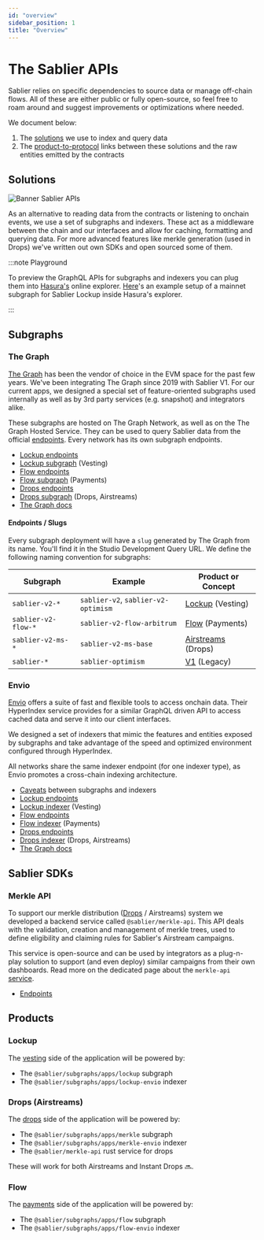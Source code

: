 ```yaml
---
id: "overview"
sidebar_position: 1
title: "Overview"
---
```



# The Sablier APIs

Sablier relies on specific dependencies to source data or manage off-chain flows. All of these are either public or
fully open-source, so feel free to roam around and suggest improvements or optimizations where needed.

We document below:

1. The [solutions](#solutions) we use to index and query data
2. The [product-to-protocol](#products) links between these solutions and the raw entities emitted by the contracts

## Solutions

![Banner Sablier APIs](/banner/docs-banner-apis.webp)

As an alternative to reading data from the contracts or listening to onchain events, we use a set of subgraphs and
indexers. These act as a middleware between the chain and our interfaces and allow for caching, formatting and querying
data. For more advanced features like merkle generation (used in Drops) we've written out own SDKs and open sourced some
of them.

:::note Playground

To preview the GraphQL APIs for subgraphs and indexers you can plug them into
[Hasura's](https://cloud.hasura.io/public/graphiql) online explorer.
[Here](https://cloud.hasura.io/public/graphiql?endpoint=https://api.studio.thegraph.com/query/57079/sablier-v2/version/latest)'s
an example setup of a mainnet subgraph for Sablier Lockup inside Hasura's explorer.

:::

## Subgraphs

### The Graph

[The Graph](https://thegraph.com/) has been the vendor of choice in the EVM space for the past few years. We've been
integrating The Graph since 2019 with Sablier V1. For our current apps, we designed a special set of feature-oriented
subgraphs used internally as well as by 3rd party services (e.g. snapshot) and integrators alike.

These subgraphs are hosted on The Graph Network, as well as on the The Graph Hosted Service. They can be used to query
Sablier data from the official [endpoints](/api/lockup/endpoints). Every network has its own subgraph endpoints.

- [Lockup endpoints](/api/lockup/endpoints)
- [Lockup subgraph](https://github.com/sablier-labs/subgraphs/apps/lockup) (Vesting)
- [Flow endpoints](/api/flow/endpoints)
- [Flow subgraph](https://github.com/sablier-labs/subgraphs/apps/flow) (Payments)
- [Drops endpoints](/api/drops/endpoints)
- [Drops subgraph](https://github.com/sablier-labs/subgraphs/apps/merkle) (Drops, Airstreams)
- [The Graph docs](https://thegraph.com/docs/en/quick-start/)

<LinkPreview
  href="https://github.com/sablier-labs/subgraphs"
  icon="github"
  subtitle="@sablier/subgraphs"
  title="Sablier Subgraphs on Github"
/>

#### Endpoints / Slugs

Every subgraph deployment will have a `slug` generated by The Graph from its name. You'll find it in the Studio
Development Query URL. We define the following naming convention for subgraphs:

| Subgraph            | Example                             | Product or Concept                                |
| ------------------- | ----------------------------------- | ------------------------------------------------- |
| `sablier-v2-*`      | `sablier-v2`, `sablier-v2-optimism` | [Lockup](/concepts/lockup/overview) (Vesting)     |
| `sablier-v2-flow-*` | `sablier-v2-flow-arbitrum`          | [Flow](/concepts/flow/overview) (Payments)        |
| `sablier-v2-ms-*`   | `sablier-v2-ms-base`                | [Airstreams](/concepts/lockup/airstreams) (Drops) |
| `sablier-*`         | `sablier-optimism`                  | [V1](/api/legacy-v1) (Legacy)                     |

### Envio

[Envio](https://envio.dev/) offers a suite of fast and flexible tools to access onchain data. Their HyperIndex service
provides for a similar GraphQL driven API to access cached data and serve it into our client interfaces.

We designed a set of indexers that mimic the features and entities exposed by subgraphs and take advantage of the speed
and optimized environment configured through HyperIndex.

All networks share the same indexer endpoint (for one indexer type), as Envio promotes a cross-chain indexing
architecture.

- [Caveats](/api/caveats) between subgraphs and indexers
- [Lockup endpoints](/api/lockup/endpoints)
- [Lockup indexer](https://github.com/sablier-labs/subgraphs/apps/lockup-envio) (Vesting)
- [Flow endpoints](/api/lockup/endpoints)
- [Flow indexer](https://github.com/sablier-labs/subgraphs/apps/flow-envio) (Payments)
- [Drops endpoints](/api/drops/endpoints)
- [Drops indexer](https://github.com/sablier-labs/subgraphs/apps/merkle-envio) (Drops, Airstreams)
- [The Graph docs](https://thegraph.com/docs/en/quick-start/)

<LinkPreview
  href="https://github.com/sablier-labs/subgraphs"
  icon="github"
  subtitle="@sablier/subgraphs"
  title="Sablier Indexers on Github"
/>

## Sablier SDKs

### Merkle API

To support our merkle distribution ([Drops](/apps/features/drops) / Airstreams) system we developed a backend service
called `@sablier/merkle-api`. This API deals with the validation, creation and management of merkle trees, used to
define eligibility and claiming rules for Sablier's Airstream campaigns.

This service is open-source and can be used by integrators as a plug-n-play solution to support (and even deploy)
similar campaigns from their own dashboards. Read more on the dedicated page about the `merkle-api`
[service](/api/drops/merkle-api/overview).

- [Endpoints](/api/drops/endpoints)

<LinkPreview
  href="https://github.com/sablier-labs/merkle-api"
  icon="github"
  subtitle="@sablier/merkle-api - Rust based service for merkle distributions"
  title="Sablier Merkle API on Github"
/>

## Products

### Lockup

The [vesting](/apps/features/vesting) side of the application will be powered by:

- The `@sablier/subgraphs/apps/lockup` subgraph
- The `@sablier/subgraphs/apps/lockup-envio` indexer

### Drops (Airstreams)

The [drops](/apps/features/drops) side of the application will be powered by:

- The `@sablier/subgraphs/apps/merkle` subgraph
- The `@sablier/subgraphs/apps/merkle-envio` indexer
- The `@sablier/merkle-api` rust service for drops

These will work for both Airstreams and Instant Drops 🔜.

### Flow

The [payments](/apps/features/payments) side of the application will be powered by:

- The `@sablier/subgraphs/apps/flow` subgraph
- The `@sablier/subgraphs/apps/flow-envio` indexer
